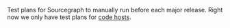 Test plans for Sourcegraph to manually run before each major release. Right now we only have test plans for [code hosts](/dev/background-information/test-plans/code-hosts).

